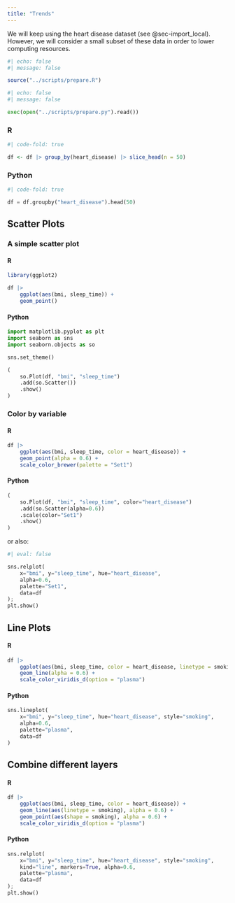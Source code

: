 ```yaml
---
title: "Trends"
---
```


We will keep using the heart disease dataset (see @sec-import_local). However, we will consider a small subset of these data in order to lower computing resources.

```r
#| echo: false
#| message: false

source("../scripts/prepare.R")
```

```python
#| echo: false
#| message: false

exec(open("../scripts/prepare.py").read())
```

:::{.panel-tabset}
### R

```r
#| code-fold: true

df <- df |> group_by(heart_disease) |> slice_head(n = 50)
```

### Python

```python
#| code-fold: true

df = df.groupby("heart_disease").head(50)
```
:::

## Scatter Plots

### A simple scatter plot

::: panel-tabset
#### R

```r
library(ggplot2)

df |> 
    ggplot(aes(bmi, sleep_time)) +
    geom_point()
```

#### Python

```python
import matplotlib.pyplot as plt
import seaborn as sns
import seaborn.objects as so

sns.set_theme()

(
    so.Plot(df, "bmi", "sleep_time")
    .add(so.Scatter())
    .show()
)
```
:::

### Color by variable

::: panel-tabset
#### R

```r
df |> 
    ggplot(aes(bmi, sleep_time, color = heart_disease)) +
    geom_point(alpha = 0.6) +
    scale_color_brewer(palette = "Set1")
```

#### Python

```python
(
    so.Plot(df, "bmi", "sleep_time", color="heart_disease")
    .add(so.Scatter(alpha=0.6))
    .scale(color="Set1")
    .show()
)
```

or also:

```python
#| eval: false

sns.relplot(
    x="bmi", y="sleep_time", hue="heart_disease",
    alpha=0.6,
    palette="Set1",
    data=df
);
plt.show()
```
:::


## Line Plots

::: panel-tabset
#### R

```r
df |> 
    ggplot(aes(bmi, sleep_time, color = heart_disease, linetype = smoking)) +
    geom_line(alpha = 0.6) +
    scale_color_viridis_d(option = "plasma")
```

#### Python

```python
sns.lineplot(
    x="bmi", y="sleep_time", hue="heart_disease", style="smoking",
    alpha=0.6, 
    palette="plasma",
    data=df
)
```
:::

## Combine different layers

::: panel-tabset
#### R

```r
df |> 
    ggplot(aes(bmi, sleep_time, color = heart_disease)) +
    geom_line(aes(linetype = smoking), alpha = 0.6) +
    geom_point(aes(shape = smoking), alpha = 0.6) +
    scale_color_viridis_d(option = "plasma")
```

#### Python

```python
sns.relplot(
    x="bmi", y="sleep_time", hue="heart_disease", style="smoking",
    kind="line", markers=True, alpha=0.6, 
    palette="plasma",
    data=df
);
plt.show()
```
:::
